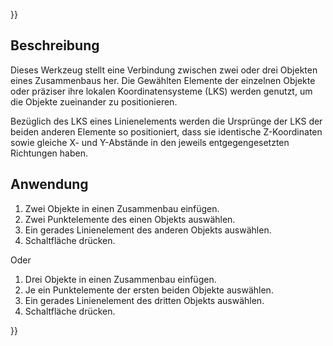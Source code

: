 {{UnfinishedDocu{{#translation:}}}}
<languages/>

{{Docnav/de
|[[Assembly3_ConstraintSymmetricVertical/de|Vertikale Symmetrie]]
|[[Assembly3_ConstraintPointsHorizontal/de|Horizontale Punkte]]
|[[Assembly3_Workbench/de|Assembly3]]
|IconL=Assembly_ConstraintGeneral.svg
|IconR=Assembly_ConstraintPointsHorizontal.svg
|IconC=Assembly3_workbench_icon.svg
}}

{{GuiCommand/de
|Name=Assembly3 ConstraintSymmetricLine
|Name/de=Assembly3 Achsensymmetrie
|Icon=Assembly_ConstraintSymmetricLine.svg
|Workbenches=[[Assembly3_Workbench/de|Assembly3]]
}}

<span id="Description"></span>
== Beschreibung ==

Dieses Werkzeug stellt eine Verbindung zwischen zwei oder drei Objekten eines Zusammenbaus her. Die Gewählten Elemente der einzelnen Objekte oder präziser ihre lokalen Koordinatensysteme (LKS) werden genutzt, um die Objekte zueinander zu positionieren.

Bezüglich des LKS eines Linienelements werden die Ursprünge der LKS der beiden anderen Elemente so positioniert, dass sie identische Z-Koordinaten sowie gleiche X- und Y-Abstände in den jeweils entgegengesetzten Richtungen haben.

<span id="Usage"></span>
== Anwendung ==

# Zwei Objekte in einen Zusammenbau einfügen.
# Zwei Punktelemente des einen Objekts auswählen.
# Ein gerades Linienelement des anderen Objekts auswählen.
# Schaltfläche {{Button|[[Image:Assembly_ConstraintSymmetricLine.svg|16px]] [[Assembly3_ConstraintSymmetricLine/de|Achsensymmetrie]]}} drücken.

Oder

# Drei Objekte in einen Zusammenbau einfügen.
# Je ein Punktelemente der ersten beiden Objekte auswählen.
# Ein gerades Linienelement des dritten Objekts auswählen.
# Schaltfläche {{Button|[[Image:Assembly_ConstraintSymmetricLine.svg|16px]] [[Assembly3_ConstraintSymmetricLine/de|Achsensymmetrie]]}} drücken.


{{Docnav/de
|[[Assembly3_ConstraintSymmetricVertical/de|Vertikale Symmetrie]]
|[[Assembly3_ConstraintPointsHorizontal/de|Horizontale Punkte]]
|[[Assembly3_Workbench/de|Assembly3]]
|IconL=Assembly_ConstraintGeneral.svg
|IconR=Assembly_ConstraintPointsHorizontal.svg
|IconC=Assembly3_workbench_icon.svg
}}

{{Userdocnavi{{#translation:}}}}